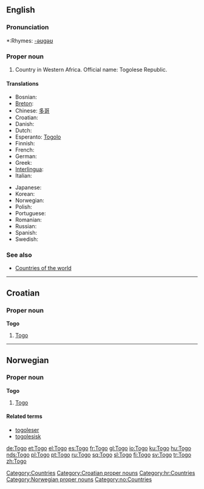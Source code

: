 ==English==

===Pronunciation===
*:Rhymes: [[Rhymes:English:-əʊɡəʊ|-əʊɡəʊ]]

===Proper noun===
{{en-proper-noun}}

# Country in Western Africa. Official name: Togolese Republic.

====Translations====
{{top}}
*Bosnian: {{t-|bs|Togo|m}}
*[[Breton]]: {{t|br|Togo}}
*Chinese: [[多哥]]
*Croatian: {{t-|hr|Togo|m}}
* Danish: {{t-|da|Togo}}
* Dutch: {{t-|nl|Togo}}
*Esperanto: [[Togolo]]
* Finnish: {{t+|fi|Togo}}
* French: {{t+|fr|Togo|m}}
* German: {{t+|de|Togo}}
*Greek: {{t|el|Τόγκο|n}}
*[[Interlingua]]: {{t|ia|Togo}}
* Italian: {{t-|it|Togo|m}}
{{mid}}
*Japanese: {{t|ja|トーゴ|tr=tōgo}}
*Korean: {{t|ko|토고}}
* Norwegian: {{t-|no|Togo}}
* Polish: {{t+|pl|Togo}}
* Portuguese: {{t+|pt|Togo}}
* Romanian: {{t-|ro|Togo|n}}
*Russian: {{t|ru|Того}}
* Spanish: {{t+|es|Togo}}
* Swedish: {{t+|sv|Togo}}
{{bottom}}

===See also===
* [[Countries of the world]]

[[Category:Countries]]

----

==Croatian==

===Proper noun===
'''Togo''' {{m}}

# [[#English|Togo]]

[[Category:Croatian proper nouns]]
[[Category:hr:Countries]]

----

==Norwegian==

===Proper noun===
'''Togo'''

# [[#English|Togo]]

====Related terms====
*[[togoleser]]
*[[togolesisk]]

[[Category:Norwegian proper nouns]]
[[Category:no:Countries]]

[[de:Togo]]
[[et:Togo]]
[[el:Togo]]
[[es:Togo]]
[[fr:Togo]]
[[gl:Togo]]
[[io:Togo]]
[[ku:Togo]]
[[hu:Togo]]
[[nds:Togo]]
[[pl:Togo]]
[[pt:Togo]]
[[ru:Togo]]
[[sq:Togo]]
[[sl:Togo]]
[[fi:Togo]]
[[sv:Togo]]
[[tr:Togo]]
[[zh:Togo]]